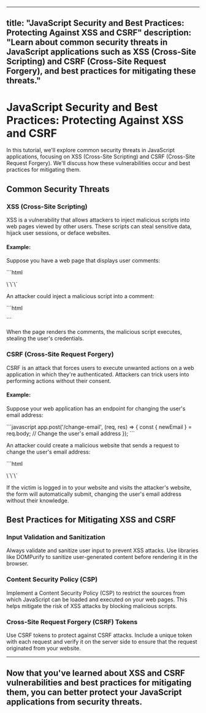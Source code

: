 
---
title: "JavaScript Security and Best Practices: Protecting Against XSS and CSRF"
description: "Learn about common security threats in JavaScript applications such as XSS (Cross-Site Scripting) and CSRF (Cross-Site Request Forgery), and best practices for mitigating these threats."
---

# JavaScript Security and Best Practices: Protecting Against XSS and CSRF

In this tutorial, we'll explore common security threats in JavaScript applications, focusing on XSS (Cross-Site Scripting) and CSRF (Cross-Site Request Forgery). We'll discuss how these vulnerabilities occur and best practices for mitigating them.

## Common Security Threats

### XSS (Cross-Site Scripting)

XSS is a vulnerability that allows attackers to inject malicious scripts into web pages viewed by other users. These scripts can steal sensitive data, hijack user sessions, or deface websites.

#### Example:

Suppose you have a web page that displays user comments:

\`\`\`html
<div id="comments"></div>
<script>
  const comments = fetchCommentsFromServer(); // Assume this function fetches comments from the server
  document.getElementById('comments').innerHTML = comments;
</script>
\`\`\`

An attacker could inject a malicious script into a comment:

\`\`\`html
<script>
  stealUserCredentials();
</script>
\`\`\`

When the page renders the comments, the malicious script executes, stealing the user's credentials.

### CSRF (Cross-Site Request Forgery)

CSRF is an attack that forces users to execute unwanted actions on a web application in which they're authenticated. Attackers can trick users into performing actions without their consent.

#### Example:

Suppose your web application has an endpoint for changing the user's email address:

\`\`\`javascript
app.post('/change-email', (req, res) => {
  const { newEmail } = req.body;
  // Change the user's email address
});
\`\`\`

An attacker could create a malicious website that sends a request to change the user's email address:

\`\`\`html
<form id="csrfForm" action="http://yourwebsite.com/change-email" method="post">
  <input type="hidden" name="newEmail" value="attacker@example.com">
</form>
<script>
  document.getElementById('csrfForm').submit();
</script>
\`\`\`

If the victim is logged in to your website and visits the attacker's website, the form will automatically submit, changing the user's email address without their knowledge.

## Best Practices for Mitigating XSS and CSRF

### Input Validation and Sanitization

Always validate and sanitize user input to prevent XSS attacks. Use libraries like DOMPurify to sanitize user-generated content before rendering it in the browser.

### Content Security Policy (CSP)

Implement a Content Security Policy (CSP) to restrict the sources from which JavaScript can be loaded and executed on your web pages. This helps mitigate the risk of XSS attacks by blocking malicious scripts.

### Cross-Site Request Forgery (CSRF) Tokens

Use CSRF tokens to protect against CSRF attacks. Include a unique token with each request and verify it on the server side to ensure that the request originated from your website.

---

Now that you've learned about XSS and CSRF vulnerabilities and best practices for mitigating them, you can better protect your JavaScript applications from security threats.
---
